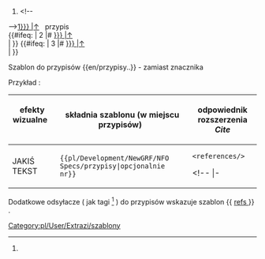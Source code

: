 <noinclude>{{pl/Development/NewGRF/inne strony|en= 
|pl=Template:pl/Development/NewGRF/NFO Specs/przypisy
}}</noinclude><!--
--><includeonly><!--
 ~ ~ ~ ~ ~ ~ ~ ~ ~ ~ koment ~ ~ ~ ~ ~ ~ ~ ~ ~ ~
--><!--{{#sub: {{{text|}}}{{{1|}}}| {{#len: {{{text|}}} | 0 }}--><!--
--><!--...--><!--[[template:extraZi/przypisy/Pl#--><!--1--><!--{{{text|}}}{{{1|}}} |↑]]--><!--
--><!--{{{text|}}}--><!--
 ~ ~ ~ ~ ~ ~ ~ ~ ~ ~ koment ~ ~ ~ ~ ~ ~ ~ ~ ~ ~
--><!--<h6>Przypisy</h6>--><!--
--><!--
--><!--# <span id="{{{1|}}}." title="odsyłacz przypisu">--><!--
--><!--[[#1 |↑]]</span> &nbsp; {{extraZi/refs/Pl|text=--><!--{{{text|}}}--><!--przypis }} --><!--
~ ~ ~ ~ ~ ~ ~ ~ ~ ~ koment początek ~ ~ ~ ~ ~ ~ ~ ~ ~ ~
--><!--<h6>Przypisy</h6>--><!--
--><!--# <span id="{{{1|1}}}." title="odsyłacz przypisu">--><!--
--><!--[[#{{{1|1}}} |↑]]</span> &nbsp; {{extraZi/refs/Pl|text=--><!--{{{text|}}}--><!--Przypis }} <br>--><!--
--><!--{{#ifeq: {{{2|}}} --><!--
--><!-- | 2 --><!--
--><!--|# <span id="{{{2|2}}}." title="odsyłacz przypisu">--><!--
--><!--[[#{{{2|}}} |↑]]</span> &nbsp; {{extraZi/refs/Pl|text=--><!--{{{text|}}}--><!--przypis }} <br>--><!--
--><!-- | --><!--
--><!-- }} --><!--
--><!--{{#ifeq: {{{3|}}} --><!--
--><!--| 3 --><!--
--><!--|# <span id="{{{3|3}}}." title="odsyłacz przypisu">--><!--
--><!--[[#{{{3|}}} |↑]]</span> &nbsp; {{extraZi/refs/Pl|text=--><!--{{{text|}}}--><!--przypis }} <br>--><!--
--><!--| }}--><!--
~ ~ ~ ~ ~ ~ ~ ~ ~ ~ początek ~ ~ ~ ~ ~ ~ ~ ~ ~ ~
-->
# <span id="note-{{{1|1}}}" title="odsyłacz przypisu"><!--
-->[[#ref-{{{1|1}}} |↑]]</span> &nbsp; {{pl/Development/NewGRF/NFO Specs/refs|text={{{text|1}}} }}przypis <br><!--
-->{{#ifeq: {{{2|}}} <!--
--> | 2 <!--
-->|# <span id="note-{{{2|2}}}" title="odsyłacz przypisu"><!--
-->[[#ref-{{{2|}}} |↑]]</span> &nbsp; {{pl/Development/NewGRF/NFO Specs/refs|text=Przypis }} <br><!--
--> | <!--
--> }} <!--
-->{{#ifeq: {{{3|}}} <!--
-->| 3 <!--
-->|# <span id="note-{{{3|3}}}" title="odsyłacz przypisu"><!--
-->[[#ref-{{{3|}}} |↑]]</span> &nbsp; {{pl/Development/NewGRF/NFO Specs/refs|text=przypis }} <br><!--
-->| }}<!--
--></includeonly><noinclude>

 

Szablon do przypisów <nowiki>{{en/przypisy..}}</nowiki> <!-- lub <nowiki>{{..refs..|name= | }}</nowiki>--> - zamiast znacznika <references> <!-- oraz <ref name=""> </ref> -->



Przykład<!--y-->:

{| 
! efekty wizualne &nbsp; &nbsp; &nbsp; &nbsp; !!składnia szablonu (w miejscu przypisów) &nbsp; !! odpowiednik rozszerzenia ''Cite'' 
|-
| style=vertical-align:middle<!--top--> |JAKIŚ TEKST{{pl/Development/NewGRF/NFO Specs/refs|text=<!--przypis-->|1}} 
| style=vertical-align:<!--bottom-->middle |<code><nowiki>{{pl/Development/NewGRF/NFO Specs/przypisy|opcjonalnie nr}}</nowiki></code> 
| style=vertical-align:<!--bottom-->middle |<!--<code>--><pre><references/></pre><!--</code>--> 
<!-- |- 
|<pre><ref name="słowo">jakiś tekst </ref></pre>||style=vertical-align:middle|<nowiki>{{extraZi/refs/Pl | name =słowo |jakiś test }}</nowiki> || style=vertical-align:middle |--><!--<h5 name=1 style="padding: 1px; white-space:nowrap;">--><!--{{extraZi/refs/Pl|name=słowo|--><!--|text=jakiś test--><!--2 }}--><!--</h5>--><!---->
|}

{{pl/Development/NewGRF/NFO Specs/przypisy}}

<!-- <ref name="slowo"/> #cite_note-slowo-1 #cite_ref-slowo_1-1 -->

Dodatkowe odsyłacze ( jak tagi <ref> </ref> ) do przypisów wskazuje szablon <nowiki>{{</nowiki> [[Template:pl/Development/NewGRF/NFO Specs/refs| refs ]] <nowiki>}}</nowiki> .

<!--<br><br><br><br><br><br><br><br><br><br> <br><br><br><br><br><br><br><br><br><br>-->

[[Category:pl/User/Extrazi/szablony]]
</noinclude>
